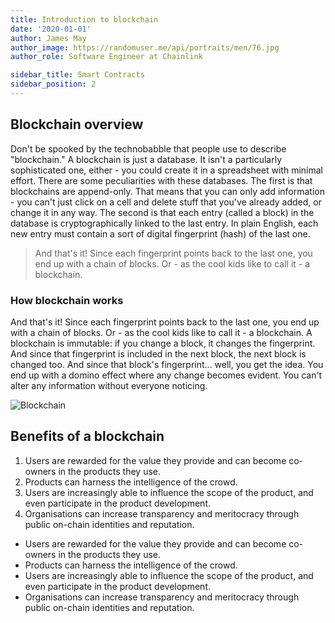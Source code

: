 ```yaml
---
title: Introduction to blockchain
date: '2020-01-01'
author: James May
author_image: https://randomuser.me/api/portraits/men/76.jpg
author_role: Software Engineer at Chainlink

sidebar_title: Smart Contracts
sidebar_position: 2
---
```


## Blockchain overview

Don't be spooked by the technobabble that people use to describe "blockchain." A blockchain is just a database. It isn't
a particularly sophisticated one, either - you could create it in a spreadsheet with minimal effort. There are some
peculiarities with these databases. The first is that blockchains are append-only. That means that you can only add
information - you can't just click on a cell and delete stuff that you've already added, or change it in any way. The
second is that each entry (called a block) in the database is cryptographically linked to the last entry. In plain
English, each new entry must contain a sort of digital fingerprint (hash) of the last one.

> And that's it! Since each fingerprint points back to the last one, you end up with a chain of blocks. Or - as the cool
> kids like to call it - a blockchain.

### How blockchain works

And that's it! Since each fingerprint points back to the last one, you end up with a chain of blocks. Or - as the cool
kids like to call it - a blockchain. A blockchain is immutable: if you change a block, it changes the fingerprint. And
since that fingerprint is included in the next block, the next block is changed too. And since that block's
fingerprint... well, you get the idea. You end up with a domino effect where any change becomes evident. You can't alter
any information without everyone noticing.

![Blockchain](https://picsum.photos/id/237/700/500)

## Benefits of a blockchain

1. Users are rewarded for the value they provide and can become co-owners in the products they use.
2. Products can harness the intelligence of the crowd.
3. Users are increasingly able to influence the scope of the product, and even participate in the product development.
4. Organisations can increase transparency and meritocracy through public on-chain identities and reputation.

- Users are rewarded for the value they provide and can become co-owners in the products they use.
- Products can harness the intelligence of the crowd.
- Users are increasingly able to influence the scope of the product, and even participate in the product development.
- Organisations can increase transparency and meritocracy through public on-chain identities and reputation.
